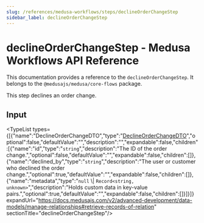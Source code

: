 ```yaml
---
slug: /references/medusa-workflows/steps/declineOrderChangeStep
sidebar_label: declineOrderChangeStep
---
```



# declineOrderChangeStep - Medusa Workflows API Reference

This documentation provides a reference to the `declineOrderChangeStep`. It belongs to the `@medusajs/medusa/core-flows` package.

This step declines an order change.

## Input

<TypeList types={[{"name":"DeclineOrderChangeDTO","type":"[DeclineOrderChangeDTO](../../../../../order/interfaces/order.DeclineOrderChangeDTO/page.mdx)","optional":false,"defaultValue":"","description":"","expandable":false,"children":[{"name":"id","type":"`string`","description":"The ID of the order change.","optional":false,"defaultValue":"","expandable":false,"children":[]},{"name":"declined_by","type":"`string`","description":"The user or customer who declined the order change.","optional":true,"defaultValue":"","expandable":false,"children":[]},{"name":"metadata","type":"`null` \\| `Record<string, unknown>`","description":"Holds custom data in key-value pairs.","optional":true,"defaultValue":"","expandable":false,"children":[]}]}]} expandUrl="https://docs.medusajs.com/v2/advanced-development/data-models/manage-relationships#retrieve-records-of-relation" sectionTitle="declineOrderChangeStep"/>

